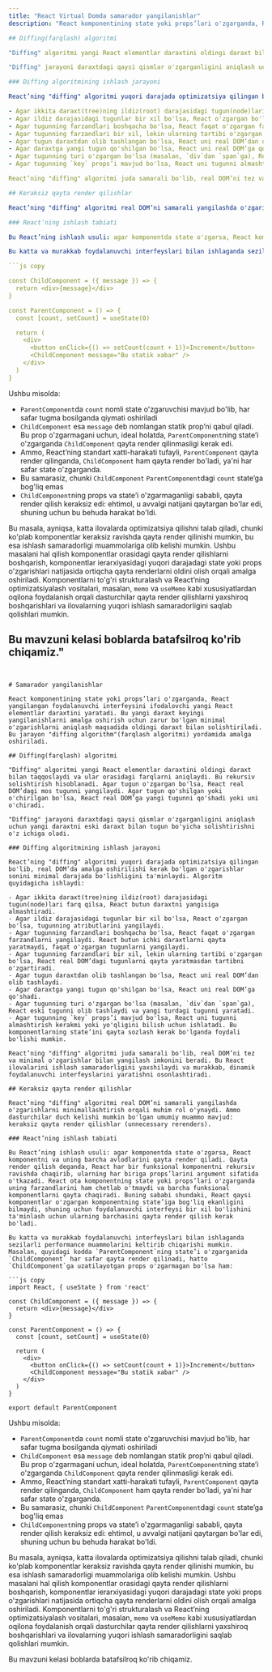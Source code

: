 ```yaml
---
title: "React Virtual Domda samarador yangilanishlar"
description: "React komponentining state yoki props’lari o'zgarganda, React yangilangan foydalanuvchi interfeysini ifodalovchi yangi React elementlar daraxtini yaratadi. Bu yangi daraxt keyingi yangilanishlarni amalga oshirish uchun zarur bo'lgan minimal o'zgarishlarni aniqlash maqsadida oldingi daraxt bilan solishtiriladi. Bu jarayon "diffing algorithm"(farqlash algoritmi) yordamida amalga oshiriladi.

## Diffing(farqlash) algoritmi

"Diffing" algoritmi yangi React elementlar daraxtini oldingi daraxt bilan taqqoslaydi va ular orasidagi farqlarni aniqlaydi. Bu rekursiv solishtirish hisoblanadi. Agar tugun o'zgargan bo'lsa, React real DOM’dagi mos tugunni yangilaydi. Agar tugun qo'shilgan yoki o'chirilgan bo'lsa, React real DOM’ga yangi tugunni qo'shadi yoki uni o'chiradi.

"Diffing" jarayoni daraxtdagi qaysi qismlar o'zgarganligini aniqlash uchun yangi daraxtni eski daraxt bilan tugun bo'yicha solishtirishni o'z ichiga oladi.

### Diffing algoritmining ishlash jarayoni

React’ning "diffing" algoritmi yuqori darajada optimizatsiya qilingan bo'lib, real DOM’da amalga oshirilishi kerak bo'lgan o'zgarishlar sonini minimal darajada bo'lishligini ta'minlaydi. Algoritm quyidagicha ishlaydi:

- Agar ikkita daraxt(tree)ning ildiz(root) darajasidagi tugun(node)lari farq qilsa, React butun daraxtni yangisiga almashtiradi.
- Agar ildiz darajasidagi tugunlar bir xil bo'lsa, React o'zgargan bo'lsa, tugunning atributlarini yangilaydi.
- Agar tugunning farzandlari boshqacha bo'lsa, React faqat o'zgargan farzandlarni yangilaydi. React butun ichki daraxtlarni qayta yaratmaydi, faqat o'zgargan tugunlarni yangilaydi.
- Agar tugunning farzandlari bir xil, lekin ularning tartibi o'zgargan bo'lsa, React real DOM’dagi tugunlarni qayta yaratmasdan tartibni o'zgartiradi.
- Agar tugun daraxtdan olib tashlangan bo'lsa, React uni real DOM’dan olib tashlaydi.
- Agar daraxtga yangi tugun qo'shilgan bo'lsa, React uni real DOM’ga qo'shadi.
- Agar tugunning turi o'zgargan bo'lsa (masalan, `div`dan `span`ga), React eski tugunni olib tashlaydi va yangi turdagi tugunni yaratadi.
- Agar tugunning `key` props’i mavjud bo'lsa, React uni tugunni almashtirish kerakmi yoki yo'qligini bilish uchun ishlatadi. Bu komponentlarning state’ini qayta sozlash kerak bo'lganda foydali bo'lishi mumkin.

React’ning "diffing" algoritmi juda samarali bo'lib, real DOM’ni tez va minimal o'zgarishlar bilan yangilash imkonini beradi. Bu React ilovalarini ishlash samaradorligini yaxshilaydi va murakkab, dinamik foydalanuvchi interfeyslarini yaratishni osonlashtiradi.

## Keraksiz qayta render qilishlar

React’ning "diffing" algoritmi real DOM’ni samarali yangilashda o'zgarishlarni minimallashtirish orqali muhim rol o'ynaydi. Ammo dasturchilar duch kelishi mumkin bo'lgan umumiy muammo mavjud: keraksiz qayta render qilishlar (unnecessary rerenders).

### React’ning ishlash tabiati

Bu React’ning ishlash usuli: agar komponentda state o'zgarsa, React komponentni va uning barcha avlodlarini qayta render qiladi. Qayta render qilish deganda, React har bir funksional komponentni rekursiv ravishda chaqirib, ularning har biriga props’larini argument sifatida o'tkazadi. React ota komponentning state yoki props’lari o'zgarganda uning farzandlarini ham chetlab o'tmaydi va barcha funksional komponentlarni qayta chaqiradi. Buning sababi shundaki, React qaysi komponentlar o'zgargan komponentning state’iga bog'liq ekanligini bilmaydi, shuning uchun foydalanuvchi interfeysi bir xil bo'lishini ta'minlash uchun ularning barchasini qayta render qilish kerak bo'ladi.

Bu katta va murakkab foydalanuvchi interfeyslari bilan ishlaganda sezilarli performance muammolarini keltirib chiqarishi mumkin. Masalan, quyidagi kodda `ParentComponent`ning state’i o'zgarganida `ChildComponent` har safar qayta render qilinadi, hatto `ChildComponent`ga uzatilayotgan props o'zgarmagan bo'lsa ham:

```js copy

const ChildComponent = ({ message }) => {
  return <div>{message}</div>
}

const ParentComponent = () => {
  const [count, setCount] = useState(0)

  return (
    <div>
      <button onClick={() => setCount(count + 1)}>Increment</button>
      <ChildComponent message="Bu statik xabar" />
    </div>
  )
}

```

Ushbu misolda:

- `ParentComponent`da `count` nomli state o'zgaruvchisi mavjud bo'lib, har safar tugma bosilganda qiymati oshiriladi
- `ChildComponent` esa `message` deb nomlangan statik prop’ni qabul qiladi. Bu prop o'zgarmagani uchun, ideal holatda, `ParentComponent`ning state’i o'zgarganda `ChildComponent` qayta render qilinmasligi kerak edi.
- Ammo, React’ning standart xatti-harakati tufayli, `ParentComponent` qayta render qilinganda, `ChildComponent` ham qayta render bo'ladi, ya'ni har safar state o'zgarganda.
- Bu samarasiz, chunki `ChildComponent` `ParentComponent`dagi `count` state’ga bog'liq emas
- `ChildComponent`ning props va state’i o'zgarmaganligi sababli, qayta render qilish keraksiz edi: ehtimol, u avvalgi natijani qaytargan bo'lar edi, shuning uchun bu behuda harakat bo'ldi.

Bu masala, ayniqsa, katta ilovalarda optimizatsiya qilishni talab qiladi, chunki ko'plab komponentlar keraksiz ravishda qayta render qilinishi mumkin, bu esa ishlash samaradorligi muammolariga olib kelishi mumkin. Ushbu masalani hal qilish komponentlar orasidagi qayta render qilishlarni boshqarish, komponentlar ierarxiyasidagi yuqori darajadagi state yoki props o'zgarishlari natijasida ortiqcha qayta renderlarni oldini olish orqali amalga oshiriladi. Komponentlarni to'g'ri strukturalash va React’ning optimizatsiyalash vositalari, masalan, `memo` va `useMemo` kabi xususiyatlardan oqilona foydalanish orqali dasturchilar qayta render qilishlarni yaxshiroq boshqarishlari va ilovalarning yuqori ishlash samaradorligini saqlab qolishlari mumkin.

Bu mavzuni kelasi boblarda batafsilroq ko'rib chiqamiz."
---
```


# Samarador yangilanishlar

React komponentining state yoki props’lari o'zgarganda, React yangilangan foydalanuvchi interfeysini ifodalovchi yangi React elementlar daraxtini yaratadi. Bu yangi daraxt keyingi yangilanishlarni amalga oshirish uchun zarur bo'lgan minimal o'zgarishlarni aniqlash maqsadida oldingi daraxt bilan solishtiriladi. Bu jarayon "diffing algorithm"(farqlash algoritmi) yordamida amalga oshiriladi.

## Diffing(farqlash) algoritmi

"Diffing" algoritmi yangi React elementlar daraxtini oldingi daraxt bilan taqqoslaydi va ular orasidagi farqlarni aniqlaydi. Bu rekursiv solishtirish hisoblanadi. Agar tugun o'zgargan bo'lsa, React real DOM’dagi mos tugunni yangilaydi. Agar tugun qo'shilgan yoki o'chirilgan bo'lsa, React real DOM’ga yangi tugunni qo'shadi yoki uni o'chiradi.

"Diffing" jarayoni daraxtdagi qaysi qismlar o'zgarganligini aniqlash uchun yangi daraxtni eski daraxt bilan tugun bo'yicha solishtirishni o'z ichiga oladi.

### Diffing algoritmining ishlash jarayoni

React’ning "diffing" algoritmi yuqori darajada optimizatsiya qilingan bo'lib, real DOM’da amalga oshirilishi kerak bo'lgan o'zgarishlar sonini minimal darajada bo'lishligini ta'minlaydi. Algoritm quyidagicha ishlaydi:

- Agar ikkita daraxt(tree)ning ildiz(root) darajasidagi tugun(node)lari farq qilsa, React butun daraxtni yangisiga almashtiradi.
- Agar ildiz darajasidagi tugunlar bir xil bo'lsa, React o'zgargan bo'lsa, tugunning atributlarini yangilaydi.
- Agar tugunning farzandlari boshqacha bo'lsa, React faqat o'zgargan farzandlarni yangilaydi. React butun ichki daraxtlarni qayta yaratmaydi, faqat o'zgargan tugunlarni yangilaydi.
- Agar tugunning farzandlari bir xil, lekin ularning tartibi o'zgargan bo'lsa, React real DOM’dagi tugunlarni qayta yaratmasdan tartibni o'zgartiradi.
- Agar tugun daraxtdan olib tashlangan bo'lsa, React uni real DOM’dan olib tashlaydi.
- Agar daraxtga yangi tugun qo'shilgan bo'lsa, React uni real DOM’ga qo'shadi.
- Agar tugunning turi o'zgargan bo'lsa (masalan, `div`dan `span`ga), React eski tugunni olib tashlaydi va yangi turdagi tugunni yaratadi.
- Agar tugunning `key` props’i mavjud bo'lsa, React uni tugunni almashtirish kerakmi yoki yo'qligini bilish uchun ishlatadi. Bu komponentlarning state’ini qayta sozlash kerak bo'lganda foydali bo'lishi mumkin.

React’ning "diffing" algoritmi juda samarali bo'lib, real DOM’ni tez va minimal o'zgarishlar bilan yangilash imkonini beradi. Bu React ilovalarini ishlash samaradorligini yaxshilaydi va murakkab, dinamik foydalanuvchi interfeyslarini yaratishni osonlashtiradi.

## Keraksiz qayta render qilishlar

React’ning "diffing" algoritmi real DOM’ni samarali yangilashda o'zgarishlarni minimallashtirish orqali muhim rol o'ynaydi. Ammo dasturchilar duch kelishi mumkin bo'lgan umumiy muammo mavjud: keraksiz qayta render qilishlar (unnecessary rerenders).

### React’ning ishlash tabiati

Bu React’ning ishlash usuli: agar komponentda state o'zgarsa, React komponentni va uning barcha avlodlarini qayta render qiladi. Qayta render qilish deganda, React har bir funksional komponentni rekursiv ravishda chaqirib, ularning har biriga props’larini argument sifatida o'tkazadi. React ota komponentning state yoki props’lari o'zgarganda uning farzandlarini ham chetlab o'tmaydi va barcha funksional komponentlarni qayta chaqiradi. Buning sababi shundaki, React qaysi komponentlar o'zgargan komponentning state’iga bog'liq ekanligini bilmaydi, shuning uchun foydalanuvchi interfeysi bir xil bo'lishini ta'minlash uchun ularning barchasini qayta render qilish kerak bo'ladi.

Bu katta va murakkab foydalanuvchi interfeyslari bilan ishlaganda sezilarli performance muammolarini keltirib chiqarishi mumkin. Masalan, quyidagi kodda `ParentComponent`ning state’i o'zgarganida `ChildComponent` har safar qayta render qilinadi, hatto `ChildComponent`ga uzatilayotgan props o'zgarmagan bo'lsa ham:

```js copy
import React, { useState } from 'react'

const ChildComponent = ({ message }) => {
  return <div>{message}</div>
}

const ParentComponent = () => {
  const [count, setCount] = useState(0)

  return (
    <div>
      <button onClick={() => setCount(count + 1)}>Increment</button>
      <ChildComponent message="Bu statik xabar" />
    </div>
  )
}

export default ParentComponent
```

Ushbu misolda:

- `ParentComponent`da `count` nomli state o'zgaruvchisi mavjud bo'lib, har safar tugma bosilganda qiymati oshiriladi
- `ChildComponent` esa `message` deb nomlangan statik prop’ni qabul qiladi. Bu prop o'zgarmagani uchun, ideal holatda, `ParentComponent`ning state’i o'zgarganda `ChildComponent` qayta render qilinmasligi kerak edi.
- Ammo, React’ning standart xatti-harakati tufayli, `ParentComponent` qayta render qilinganda, `ChildComponent` ham qayta render bo'ladi, ya'ni har safar state o'zgarganda.
- Bu samarasiz, chunki `ChildComponent` `ParentComponent`dagi `count` state’ga bog'liq emas
- `ChildComponent`ning props va state’i o'zgarmaganligi sababli, qayta render qilish keraksiz edi: ehtimol, u avvalgi natijani qaytargan bo'lar edi, shuning uchun bu behuda harakat bo'ldi.

Bu masala, ayniqsa, katta ilovalarda optimizatsiya qilishni talab qiladi, chunki ko'plab komponentlar keraksiz ravishda qayta render qilinishi mumkin, bu esa ishlash samaradorligi muammolariga olib kelishi mumkin. Ushbu masalani hal qilish komponentlar orasidagi qayta render qilishlarni boshqarish, komponentlar ierarxiyasidagi yuqori darajadagi state yoki props o'zgarishlari natijasida ortiqcha qayta renderlarni oldini olish orqali amalga oshiriladi. Komponentlarni to'g'ri strukturalash va React’ning optimizatsiyalash vositalari, masalan, `memo` va `useMemo` kabi xususiyatlardan oqilona foydalanish orqali dasturchilar qayta render qilishlarni yaxshiroq boshqarishlari va ilovalarning yuqori ishlash samaradorligini saqlab qolishlari mumkin.

Bu mavzuni kelasi boblarda batafsilroq ko'rib chiqamiz.

